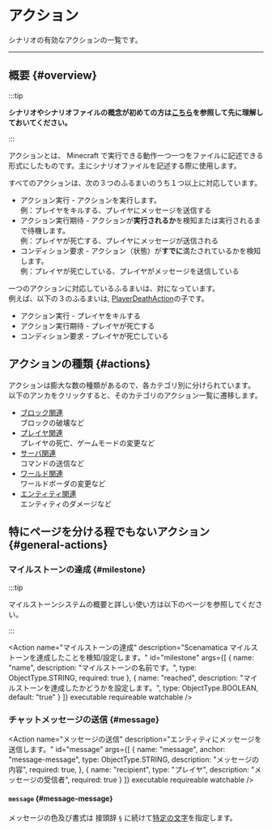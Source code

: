 

# アクション

シナリオの有効なアクションの一覧です。

---

## 概要 {#overview}

:::tip

**シナリオやシナリオファイルの概念が初めての方は[こちら](..)を参照して先に理解しておいてください。**

:::

アクションとは、 Minecraft で実行できる動作一つ一つをファイルに記述できる形式にしたものです。主にシナリオファイルを記述する際に使用します。

すべてのアクションは、次の３つのふるまいのうち１つ以上に対応しています。  
+ アクション実行 - アクションを実行します。  
  例：プレイヤをキルする、プレイヤにメッセージを送信する
+ アクション実行期待 - アクションが**実行されるか**を検知または実行されるまで待機します。  
  例：プレイヤが死亡する、プレイヤにメッセージが送信される
+ コンディション要求 - アクション（状態）が**すでに**満たされているかを検知します。  
  例：プレイヤが死亡している、プレイヤがメッセージを送信している

一つのアクションに対応しているふるまいは、対になっています。  
例えば、以下の３のふるまいは, [PlayerDeathAction](player/#death)の子です。
+ アクション実行 - プレイヤをキルする
+ アクション実行期待 - プレイヤが死亡する
+ コンディション要求 - プレイヤが死亡している


## アクションの種類 {#actions}

アクションは膨大な数の種類があるので、各カテゴリ別に分けられています。  
以下のアンカをクリックすると、そのカテゴリのアクション一覧に遷移します。

+ [ブロック関連](block)  
  ブロックの破壊など
+ [プレイヤ関連](player)  
  プレイヤの死亡、ゲームモードの変更など
+ [サーバ関連](server)  
  コマンドの送信など
+ [ワールド関連](world)  
  ワールドボーダの変更など
+ [エンティティ関連](entity)  
  エンティティのダメージなど

## 特にページを分ける程でもないアクション {#general-actions}

### マイルストーンの達成 {#milestone}

:::tip

マイルストーンシステムの概要と詳しい使い方は以下のページを参照してください。

<BelowDocument docId="use/scenario/milestone"
               label="マイルストーンシステムの概要"
/>

:::

<Action name="マイルストーンの達成"
        description="Scenamatica マイルストーンを達成したことを検知/設定します。"
        id="milestone"
        args={[
          {
            name: "name",
            description: "マイルストーンの名前です。",
            type: ObjectType.STRING,
            required: true
          },
          {
            name: "reached",
            description: "マイルストーンを達成したかどうかを設定します。",
            type: ObjectType.BOOLEAN,
            default: "true"
          }
        ]}
        executable requireable watchable
/>

### チャットメッセージの送信 {#message}

<Action name="メッセージの送信"
        description="エンティティにメッセージを送信します。"
        id="message"
        args={[
          {
            name: "message",
            anchor: "message-message",
            type: ObjectType.STRING,
            description: "メッセージの内容",
            required: true,
          },
          {
            name: "recipient",
            type: "プレイヤ",
            description: "メッセージの受信者",
            required: true
          }
        ]}
        executable requireable watchable
/>

#### `message` {#message-message}

メッセージの色及び書式は 接頭辞 `§` に続けて[特定の文字](https://minecraft.fandom.com/ja/wiki/Formatting_codes)を指定します。
